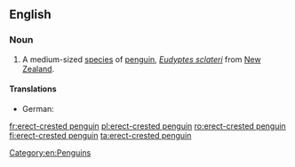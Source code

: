 ==English==
{{rfi}}
{{wikipedia}}
{{wikispecies|Eudyptes sclateri}}

===Noun===
{{en-noun|head=[[erect]]-[[crested]] [[penguin]]}}

# A medium-sized [[species]] of [[penguin]], ''[[Eudyptes sclateri]]'' from [[New Zealand]].

====Translations====
{{trans-top|''Eudyptes sclateri''}}
* German: {{t+|de|Kronenpinguin|m}}
{{trans-mid}}
{{trans-bottom}}

[[Category:en:Penguins]]

[[fr:erect-crested penguin]]
[[pl:erect-crested penguin]]
[[ro:erect-crested penguin]]
[[fi:erect-crested penguin]]
[[ta:erect-crested penguin]]